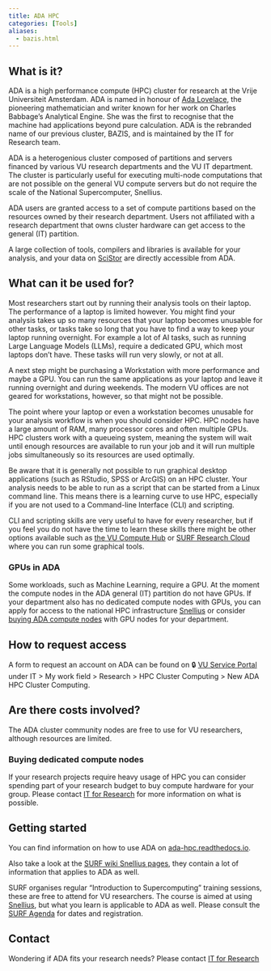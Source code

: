 ```yaml
---
title: ADA HPC
categories: [Tools]
aliases:
  - bazis.html
---
```


## What is it?

ADA is a high performance compute (HPC) cluster for research at the Vrije Universiteit Amsterdam. ADA is named in honour of [Ada Lovelace](https://en.wikipedia.org/wiki/Ada_Lovelace), the pioneering mathematician and writer known for her work on Charles Babbage's Analytical Engine. She was the first to recognise that the machine had applications beyond pure calculation. ADA is the rebranded name of our previous cluster, BAZIS, and is maintained by the IT for Research team.

ADA is a heterogenious cluster composed of partitions and servers financed by various VU research departments and the VU IT department. The cluster is particularly useful for executing multi-node computations that are not possible on the general VU compute servers but do not require the scale of the National Supercomputer, Snellius.

ADA users are granted access to a set of compute partitions based on the resources owned by their research department. Users not affiliated with a research department that owns cluster hardware can get access to the general (IT) partition.

A large collection of tools, compilers and libraries is available for your analysis, and your data on [SciStor](../topics/SciStor.qmd) are directly accessible from ADA.

## What can it be used for?

Most researchers start out by running their analysis tools on their laptop. The performance of a laptop is limited however. You might find your analysis takes up so many resources that your laptop becomes unusable for other tasks, or tasks take so long that you have to find a way to keep your laptop running overnight. For example a lot of AI tasks, such as running Large Language Models (LLMs), require a dedicated GPU, which most laptops don't have. These tasks will run very slowly, or not at all.

A next step might be purchasing a Workstation with more performance and maybe a GPU. You can run the same applications as your laptop and leave it running overnight and during weekends. The modern VU offices are not geared for workstations, however, so that might not be possible.

The point where your laptop or even a workstation becomes unusable for your analysis workflow is when you should consider HPC. HPC nodes have a large amount of RAM, many processor cores and often multiple GPUs. HPC clusters work with a queueing system, meaning the system will wait until enough resources are available to run your job and it will run multiple jobs simultaneously so its resources are used optimally.

Be aware that it is generally not possible to run graphical desktop applications (such as RStudio, SPSS or ArcGIS) on an HPC cluster. Your analysis needs to be able to run as a script that can be started from a Linux command line. This means there is a learning curve to use HPC, especially if you are not used to a Command-line Interface (CLI) and scripting.

CLI and scripting skills are very useful to have for every researcher, but  if you feel you do not have the time to learn these skills there might be other options available such as [the VU Compute Hub](https://hub.compute.vu.nl) or [SURF Research Cloud](../topics/researchcloud.qmd) where you can run some graphical tools.

### GPUs in ADA
Some workloads, such as Machine Learning, require a GPU. At the moment the compute nodes in the ADA general (IT) partition do not have GPUs. If your department also has no dedicated compute nodes with GPUs, you can apply for access to the national HPC infrastructure [Snellius](../topics/snellius.qmd) or consider [buying ADA compute nodes](#buying-dedicated-compute-nodes) with GPU nodes for your department.

## How to request access

A form to request an account on ADA can be found on 🔒 [VU Service Portal](https://services.vu.nl/esc) under IT > My work field > Research > HPC Cluster Computing > New ADA HPC Cluster Computing.

## Are there costs involved?

The ADA cluster community nodes are free to use for VU researchers, although resources are limited.

### Buying dedicated compute nodes

If your research projects require heavy usage of HPC you can consider spending part of your research budget to buy compute hardware for your group. Please contact [IT for Research](mailto:itvo.it@vu.nl) for more information on what is possible.

## Getting started

You can find information on how to use ADA on [ada-hpc.readthedocs.io](https://ada-hpc.readthedocs.io).

Also take a look at the [SURF wiki Snellius pages](https://servicedesk.surf.nl/wiki/display/WIKI/Snellius), they contain a lot of information that applies to ADA as well.

SURF organises regular "Introduction to Supercomputing" training sessions, these are free to attend for VU researchers. The course is aimed at using [Snellius](../topics/snellius.qmd), but what you learn is applicable to ADA as well. Please consult the [SURF Agenda](https://www.surf.nl/en/agenda) for dates and registration.

## Contact
Wondering if ADA fits your research needs? Please contact [IT for Research](mailto:itvo.it@vu.nl)
